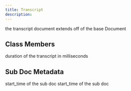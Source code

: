 ```yaml
---
title: Transcript
description: 
---
```

the transcript document extends off of the base Document

## Class Members
<ParamField path="duration" type="number" required>
    duration of the transcript in milliseconds
</ParamField>

## Sub Doc Metadata
<ParamField path="start_time" type="number" required>
    start_time of the sub doc
</ParamField>
<ParamField path="end_time" type="number" required>
    start_time of the sub doc
</ParamField>